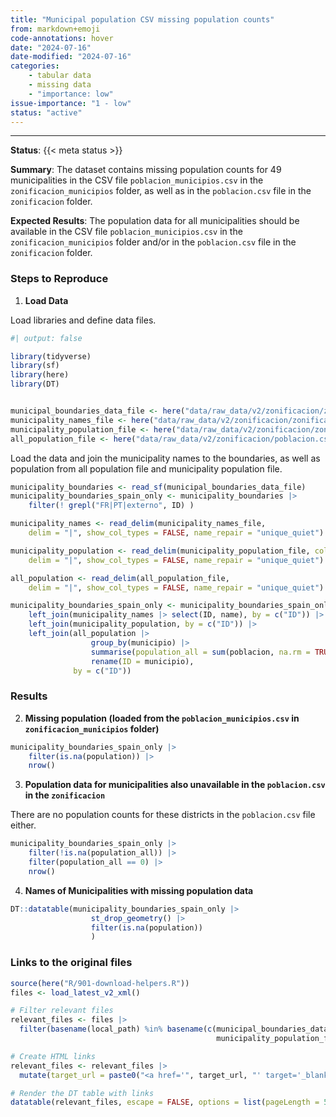 ```yaml
---
title: "Municipal population CSV missing population counts"
from: markdown+emoji
code-annotations: hover
date: "2024-07-16"
date-modified: "2024-07-16"
categories:
    - tabular data
    - missing data
    - "importance: low"
issue-importance: "1 - low"
status: "active"
---
```



---

**Status**: {{< meta status >}}

**Summary**: The dataset contains missing population counts for 49 municipalities in the CSV file `poblacion_municipios.csv` in the `zonificacion_municipios` folder, as well as in the `poblacion.csv` file in the `zonificacion` folder.

**Expected Results**: The population data for all municipalities should be available in the CSV file `poblacion_municipios.csv` in the `zonificacion_municipios` folder and/or in the `poblacion.csv` file in the `zonificacion` folder.


### Steps to Reproduce

1. **Load Data**

Load libraries and define data files.

```r
#| output: false

library(tidyverse)
library(sf)
library(here)
library(DT)


municipal_boundaries_data_file <- here("data/raw_data/v2/zonificacion/zonificacion_municipios/zonificacion_municipios.shp")
municipality_names_file <- here("data/raw_data/v2/zonificacion/zonificacion_municipios/nombres_municipios.csv")
municipality_population_file <- here("data/raw_data/v2/zonificacion/zonificacion_municipios/poblacion_municipios.csv")
all_population_file <- here("data/raw_data/v2/zonificacion/poblacion.csv")
```

Load the data and join the municipality names to the boundaries, as well as population from all population file and municipality population file.


```r
municipality_boundaries <- read_sf(municipal_boundaries_data_file)
municipality_boundaries_spain_only <- municipality_boundaries |> 
    filter(! grepl("FR|PT|externo", ID) )

municipality_names <- read_delim(municipality_names_file,
    delim = "|", show_col_types = FALSE, name_repair = "unique_quiet")

municipality_population <- read_delim(municipality_population_file, col_names = c("ID", "population"),
    delim = "|", show_col_types = FALSE, name_repair = "unique_quiet")

all_population <- read_delim(all_population_file,
    delim = "|", show_col_types = FALSE, name_repair = "unique_quiet")

municipality_boundaries_spain_only <- municipality_boundaries_spain_only |>
    left_join(municipality_names |> select(ID, name), by = c("ID")) |> 
    left_join(municipality_population, by = c("ID")) |> 
    left_join(all_population |>
                  group_by(municipio) |>
                  summarise(population_all = sum(poblacion, na.rm = TRUE), .groups = "drop") |> 
                  rename(ID = municipio),
              by = c("ID"))
```

### Results

2. **Missing population (loaded from the `poblacion_municipios.csv` in `zonificacion_municipios` folder)**


```r
municipality_boundaries_spain_only |>
    filter(is.na(population)) |>
    nrow()
```


3. **Population data for municipalities also unavailable in the `poblacion.csv` in the `zonificacion` **

There are no population counts for these districts in the `poblacion.csv` file either.

```r
municipality_boundaries_spain_only |>
    filter(!is.na(population_all)) |>
    filter(population_all == 0) |> 
    nrow()
```


4. **Names of Municipalities with missing population data**

```r
DT::datatable(municipality_boundaries_spain_only |>
                  st_drop_geometry() |> 
                  filter(is.na(population))
                  )
```



### Links to the original files

```r
source(here("R/901-download-helpers.R"))
files <- load_latest_v2_xml()

# Filter relevant files
relevant_files <- files |> 
  filter(basename(local_path) %in% basename(c(municipal_boundaries_data_file, municipality_names_file,
                                              municipality_population_file, all_population_file)) )

# Create HTML links
relevant_files <- relevant_files |> 
  mutate(target_url = paste0("<a href='", target_url, "' target='_blank'>", target_url, "</a>"))

# Render the DT table with links
datatable(relevant_files, escape = FALSE, options = list(pageLength = 5))
```


